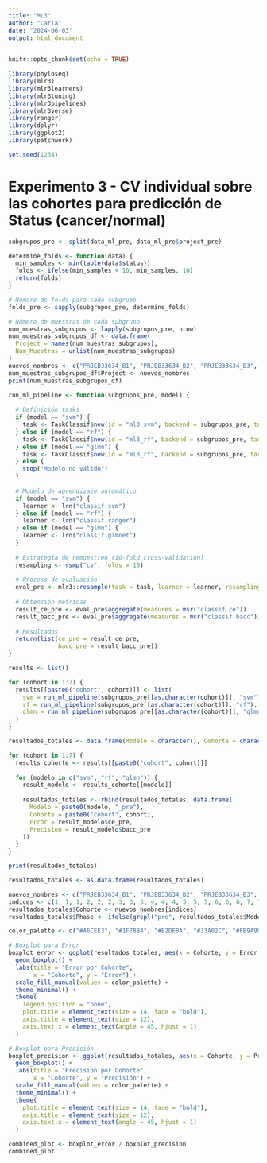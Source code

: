 ```yaml
---
title: "ML3"
author: "Carla"
date: "2024-06-03"
output: html_document
---
```


```r
knitr::opts_chunk$set(echo = TRUE)

library(phyloseq)
library(mlr3)
library(mlr3learners)
library(mlr3tuning)
library(mlr3pipelines)
library(mlr3verse)
library(ranger)
library(dplyr)
library(ggplot2)
library(patchwork)

set.seed(1234)
```

# Experimento 3 - CV individual sobre las cohortes para predicción de Status (cancer/normal)

```r
subgrupos_pre <- split(data_ml_pre, data_ml_pre$project_pre)

determine_folds <- function(data) {
  min_samples <- min(table(data$status))
  folds <- ifelse(min_samples < 10, min_samples, 10)
  return(folds)
}

# Número de folds para cada subgrupo
folds_pre <- sapply(subgrupos_pre, determine_folds)

# Número de muestras de cada subgrupo
num_muestras_subgrupos <- lapply(subgrupos_pre, nrow)
num_muestras_subgrupos_df <- data.frame(
  Project = names(num_muestras_subgrupos),
  Num_Muestras = unlist(num_muestras_subgrupos)
)
nuevos_nombres <- c("PRJEB33634_B1", "PRJEB33634_B2", "PRJEB33634_B3", "PRJEB6070_F", "PRJNA290926", "PRJNA763023_H", "Zackular")
num_muestras_subgrupos_df$Project <- nuevos_nombres
print(num_muestras_subgrupos_df)
```

```r
run_ml_pipeline <- function(subgrupos_pre, model) {
  
  # Definición tasks
  if (model == "svm") {
    task <- TaskClassif$new(id = "ml3_svm", backend = subgrupos_pre, target = "status_pre")
  } else if (model == "rf") {
    task <- TaskClassif$new(id = "ml3_rf", backend = subgrupos_pre, target = "status_pre")
  } else if (model == "glmn") {
    task <- TaskClassif$new(id = "ml3_rf", backend = subgrupos_pre, target = "status_pre")
  } else {
    stop("Modelo no válido")
  }
  
  # Modelo de aprendizaje automático
  if (model == "svm") {
    learner <- lrn("classif.svm")
  } else if (model == "rf") {
    learner <- lrn("classif.ranger")
  } else if (model == "glmn") {
    learner <- lrn("classif.glmnet")
  }
  
  # Estrategia de remuestreo (10-fold cross-validation)
  resampling <- rsmp("cv", folds = 10)
  
  # Proceso de evaluación
  eval_pre <- mlr3::resample(task = task, learner = learner, resampling = resampling)
  
  # Obtención métricas
  result_ce_pre <- eval_pre$aggregate(measures = msr("classif.ce"))
  result_bacc_pre <- eval_pre$aggregate(measures = msr("classif.bacc"))
  
  # Resultados
  return(list(ce_pre = result_ce_pre, 
              bacc_pre = result_bacc_pre))
}

results <- list()

for (cohort in 1:7) {
  results[[paste0("cohort", cohort)]] <- list(
    svm = run_ml_pipeline(subgrupos_pre[[as.character(cohort)]], "svm"),
    rf = run_ml_pipeline(subgrupos_pre[[as.character(cohort)]], "rf"),
    glmn = run_ml_pipeline(subgrupos_pre[[as.character(cohort)]], "glmn")
  )
}
```

```r
resultados_totales <- data.frame(Modelo = character(), Cohorte = character(), Error = numeric(), Precision = numeric(), stringsAsFactors = FALSE)

for (cohort in 1:7) {
  results_cohorte <- results[[paste0("cohort", cohort)]]
  
  for (modelo in c("svm", "rf", "glmn")) {
    result_modelo <- results_cohorte[[modelo]]
    
    resultados_totales <- rbind(resultados_totales, data.frame(
      Modelo = paste0(modelo, "_pre"),
      Cohorte = paste0("cohort", cohort),
      Error = result_modelo$ce_pre,
      Precision = result_modelo$bacc_pre
    ))
  }
}

print(resultados_totales)
```

```r
resultados_totales <- as.data.frame(resultados_totales)

nuevos_nombres <- c("PRJEB33634_B1", "PRJEB33634_B2", "PRJEB33634_B3", "PRJEB6070_F", "PRJNA290926", "PRJNA763023_H", "Zackular")
indices <- c(1, 1, 1, 2, 2, 2, 3, 3, 3, 4, 4, 4, 5, 5, 5, 6, 6, 6, 7, 7, 7)
resultados_totales$Cohorte <- nuevos_nombres[indices]
resultados_totales$Phase <- ifelse(grepl("pre", resultados_totales$Modelo, ignore.case = TRUE), "PRE", "POST")

color_palette <- c("#A6CEE3", "#1F78B4", "#B2DF8A", "#33A02C", "#FB9A99", "#E31A1C", "#FDBF6F")

# Boxplot para Error
boxplot_error <- ggplot(resultados_totales, aes(x = Cohorte, y = Error, fill = Cohorte)) +
  geom_boxplot() +
  labs(title = "Error por Cohorte",
       x = "Cohorte", y = "Error") +
  scale_fill_manual(values = color_palette) +
  theme_minimal() +
  theme(
    legend.position = "none", 
    plot.title = element_text(size = 14, face = "bold"),
    axis.title = element_text(size = 12),
    axis.text.x = element_text(angle = 45, hjust = 1)
  )

# Boxplot para Precisión
boxplot_precision <- ggplot(resultados_totales, aes(x = Cohorte, y = Precision, fill = Cohorte)) +
  geom_boxplot() +
  labs(title = "Precisión por Cohorte",
       x = "Cohorte", y = "Precisión") +
  scale_fill_manual(values = color_palette) +
  theme_minimal() +
  theme(  
    plot.title = element_text(size = 14, face = "bold"),
    axis.title = element_text(size = 12),
    axis.text.x = element_text(angle = 45, hjust = 1)
  )

combined_plot <- boxplot_error / boxplot_precision
combined_plot
```
